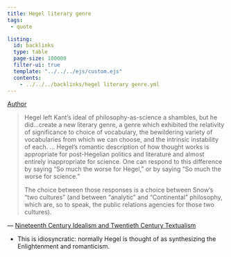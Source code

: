 ```yaml
---
title: Hegel literary genre
tags:
 - quote 

listing:
  id: backlinks
  type: table
  page-size: 100000
  filter-ui: true
  template: "../../../ejs/custom.ejs"
  contents:
    - ../../../backlinks/hegel literary genre.yml
---
```


[Author](/docs/phil/people/Richard Rorty.html)

> Hegel left Kant's ideal of philosophy-as-science a shambles, but he did...create a new literary genre, a genre which exhibited the relativity of significance to choice of vocabulary, the bewildering variety of vocabularies from which we can choose, and the intrinsic instability of each.
>...
> Hegel's romantic description of how thought works is appropriate for post-Hegelian politics and literature and almost entirely inappropriate for science. One can respond to this difference by saying "So much the worse for Hegel," or by saying "So much the worse for science."  
> 
> The choice between those responses is a choice between Snow's "two cultures" (and between "analytic" and "Continental" philosophy, which are, so to speak, the public relations agencies for those two cultures).


— [Nineteenth Century Idealism and Twentieth Century Textualism](/docs/phil/works/Nineteenth Century Idealism and Twentieth Century Textualism.html)

- This is idiosyncratic: normally Hegel is thought of as synthesizing the Enlightenment and romanticism.